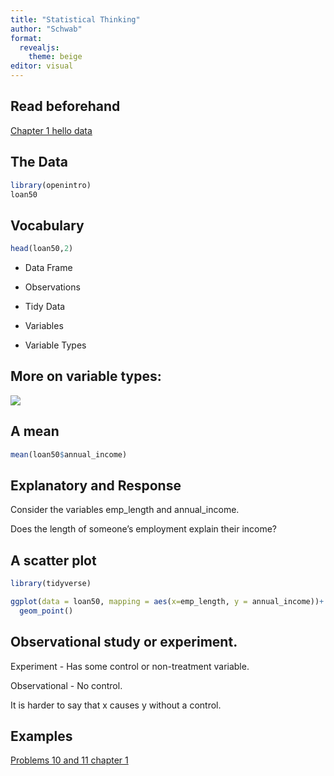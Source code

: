 ```yaml
---
title: "Statistical Thinking"
author: "Schwab"
format: 
  revealjs: 
    theme: beige
editor: visual
---
```


## Read beforehand

[Chapter 1 hello data](https://openintro-ims.netlify.app/data-hello)

## The Data

```r
library(openintro)
loan50
```

## Vocabulary

```r
head(loan50,2)
```

::: incremental
-   Data Frame

-   Observations

-   Tidy Data

-   Variables

-   Variable Types
:::

## More on variable types:

![](https://openintro-ims.netlify.app/data-hello_files/figure-html/fig-variables-1.png)

## A mean

```r
mean(loan50$annual_income)
```

## Explanatory and Response 

Consider the variables emp_length and annual_income.

Does the length of someone's employment explain their income?

## A scatter plot

```r
library(tidyverse)

ggplot(data = loan50, mapping = aes(x=emp_length, y = annual_income))+
  geom_point()
```

## Observational study or experiment. 

Experiment - Has some control or non-treatment variable.

Observational - No control.

It is harder to say that x causes y without a control.

## Examples

[Problems 10 and 11 chapter 1](https://openintro-ims.netlify.app/data-hello#sec-chp1-exercises)
